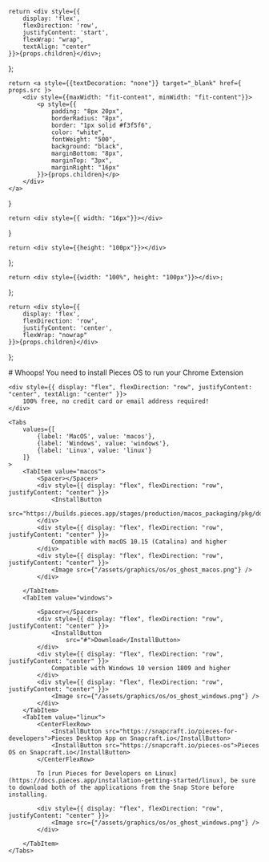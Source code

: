     return <div style={{
        display: 'flex',
        flexDirection: 'row',
        justifyContent: 'start',
        flexWrap: "wrap",
        textAlign: "center"
    }}>{props.children}</div>;
};

    return <a style={{textDecoration: "none"}} target="_blank" href={ props.src }>
        <div style={{maxWidth: "fit-content", minWidth: "fit-content"}}>
            <p style={{
                padding: "8px 20px",
                borderRadius: "8px",
                border: "1px solid #f3f5f6",
                color: "white",
                fontWeight: "500",
                background: "black",
                marginBottom: "8px",
                marginTop: "3px",
                marginRight: "16px"
            }}>{props.children}</p>
        </div>
    </a>
}

    return <div style={{ width: "16px"}}></div>
}

    return <div style={{height: "100px"}}></div>
};

    return <div style={{width: "100%", height: "100px"}}></div>;
};

    return <div style={{
        display: 'flex',
        flexDirection: 'row',
        justifyContent: 'center',
        flexWrap: "nowrap"
    }}>{props.children}</div>
};

<HeaderSpacer></HeaderSpacer>

<GridFlexRowCenter>
    # Whoops!  You need to install Pieces OS to run your Chrome Extension

    <div style={{ display: "flex", flexDirection: "row", justifyContent: "center", textAlign: "center" }}>
        100% free, no credit card or email address required!
    </div>

    <Tabs
        values={[
            {label: 'MacOS', value: 'macos'},
            {label: 'Windows', value: 'windows'},
            {label: 'Linux', value: 'linux'}
        ]}
    >
        <TabItem value="macos">
            <Spacer></Spacer>
            <div style={{ display: "flex", flexDirection: "row", justifyContent: "center" }}>
                <InstallButton
                    src="https://builds.pieces.app/stages/production/macos_packaging/pkg/download">Download</InstallButton>
            </div>
            <div style={{ display: "flex", flexDirection: "row", justifyContent: "center" }}>
                Compatible with macOS 10.15 (Catalina) and higher
            </div>
            <div style={{ display: "flex", flexDirection: "row", justifyContent: "center" }}>
                <Image src={"/assets/graphics/os/os_ghost_macos.png"} />
            </div>

        </TabItem>
        <TabItem value="windows">

            <Spacer></Spacer>
            <div style={{ display: "flex", flexDirection: "row", justifyContent: "center" }}>
                <InstallButton
                    src="#">Download</InstallButton>
            </div>
            <div style={{ display: "flex", flexDirection: "row", justifyContent: "center" }}>
                Compatible with Windows 10 version 1809 and higher
            </div>
            <div style={{ display: "flex", flexDirection: "row", justifyContent: "center" }}>
                <Image src={"/assets/graphics/os/os_ghost_windows.png"} />
            </div>
        </TabItem>
        <TabItem value="linux">
            <CenterFlexRow>
                <InstallButton src="https://snapcraft.io/pieces-for-developers">Pieces Desktop App on Snapcraft.io</InstallButton>
                <InstallButton src="https://snapcraft.io/pieces-os">Pieces OS on Snapcraft.io</InstallButton>
            </CenterFlexRow>

            To [run Pieces for Developers on Linux](https://docs.pieces.app/installation-getting-started/linux), be sure to download both of the applications from the Snap Store before installing.

            <div style={{ display: "flex", flexDirection: "row", justifyContent: "center" }}>
                <Image src={"/assets/graphics/os/os_ghost_windows.png"} />
            </div>

        </TabItem>
    </Tabs>
</GridFlexRowCenter>
